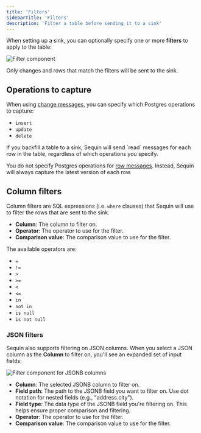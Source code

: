 ```yaml
---
title: 'Filters'
sidebarTitle: 'Filters'
description: 'Filter a table before sending it to a sink'
---
```


When setting up a sink, you can optionally specify one or more **filters** to apply to the table:

<Frame>
  <img style={{maxWidth: '600px'}} src="/images/reference/filter-component.png" alt="Filter component" />
</Frame>

Only changes and rows that match the filters will be sent to the sink.

## Operations to capture

When using [change messages](/reference/messages#change-messages), you can specify which Postgres operations to capture:

- `insert`
- `update`
- `delete`

<Note>
  If you backfill a table to a sink, Sequin will send `read` messages for each row in the table, regardless of which operations you specify.
</Note>

You do not specify Postgres operations for [row messages](/reference/messages#row-messages). Instead, Sequin will always capture the latest version of each row.

## Column filters

Column filters are SQL expressions (i.e. `where` clauses) that Sequin will use to filter the rows that are sent to the sink.

- **Column**: The column to filter on.
- **Operator**: The operator to use for the filter.
- **Comparison value**: The comparison value to use for the filter.

The available operators are:

- `=`
- `!=`
- `>`
- `>=`
- `<`
- `<=`
- `in`
- `not in`
- `is null`
- `is not null`

### JSON filters

Sequin also supports filtering on JSON columns. When you select a JSON column as the **Column** to filter on, you'll see an expanded set of input fields:

<Frame>
  <img style={{maxWidth: '600px'}} src="/images/reference/filter-component-jsonb.png" alt="Filter component for JSONB columns" />
</Frame>

- **Column**: The selected JSONB column to filter on.
- **Field path**: The path to the JSONB field you want to filter on. Use dot notation for nested fields (e.g., "address.city").
- **Field type**: The data type of the JSONB field you're filtering on. This helps ensure proper comparison and filtering.
- **Operator**: The operator to use for the filter.
- **Comparison value**: The comparison value to use for the filter.
